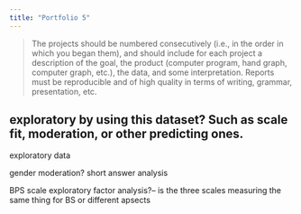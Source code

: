 ```yaml
---
title: "Portfolio 5"
---
```


> The projects should be numbered consecutively (i.e., in the order in which you began them), and should include for each project a description of the goal, the product (computer program, hand graph, computer graph, etc.), the data, and some interpretation. Reports must be reproducible and of high quality in terms of writing, grammar, presentation, etc.

## exploratory by using this dataset? Such as scale fit, moderation, or other predicting ones. \

exploratory data

gender moderation?
short answer analysis


BPS scale exploratory factor analysis?-- is the three scales measuring the same thing for BS or different apsects 